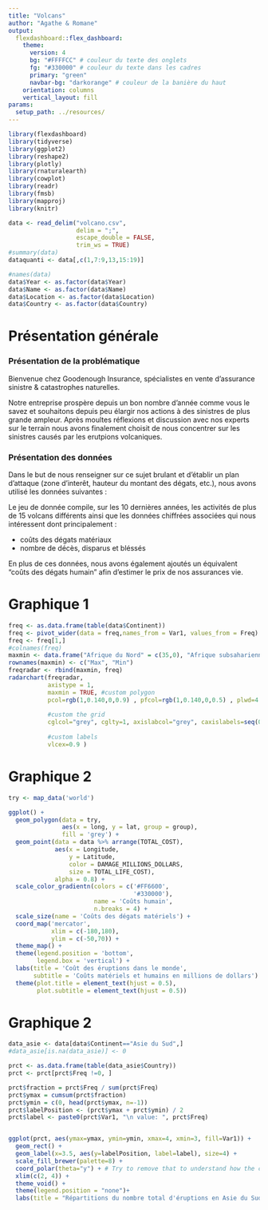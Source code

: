 ```yaml
---
title: "Volcans"
author: "Agathe & Romane"
output: 
  flexdashboard::flex_dashboard:
    theme:
      version: 4
      bg: "#FFFFCC" # couleur du texte des onglets
      fg: "#330000" # couleur du texte dans les cadres
      primary: "green"
      navbar-bg: "darkorange" # couleur de la banière du haut
    orientation: columns
    vertical_layout: fill
params:
  setup_path: ../resources/
---
```


<style>                     
.navbar {
background-color:#FFFFCC;
border-color:#FFFFCC;
}
.navbar-brand {
color:black!important;
}


</style>   


```r
library(flexdashboard)
library(tidyverse)
library(ggplot2)
library(reshape2)
library(plotly)
library(rnaturalearth)
library(cowplot)
library(readr)
library(fmsb)
library(mapproj)
library(knitr)
```

```r
data <- read_delim("volcano.csv",
                   delim = ";", 
                   escape_double = FALSE,
                   trim_ws = TRUE)
#summary(data)
dataquanti <- data[,c(1,7:9,13,15:19)]

#names(data)
data$Year <- as.factor(data$Year)
data$Name <- as.factor(data$Name)
data$Location <- as.factor(data$Location)
data$Country <- as.factor(data$Country)
```


Présentation générale
=======================================================================

### Présentation de la problématique

Bienvenue chez Goodenough Insurance, spécialistes en vente d'assurance sinistre & catastrophes naturelles.

Notre entreprise prospère depuis un bon nombre d'année comme vous le savez et souhaitons depuis peu élargir nos actions à des sinistres de plus grande ampleur. Après moultes réflexions et discussion avec nos experts sur le terrain nous avons finalement choisit de nous concentrer sur les sinistres causés par les erutpions volcaniques.

### Présentation des données

Dans le but de nous renseigner sur ce sujet brulant et d'établir un plan d'attaque (zone d'interêt, hauteur du montant des dégats, etc.), nous avons utilisé les données suivantes :

Le jeu de donnée compile, sur les 10 dernières années, les activités de plus de 15 volcans différents ainsi que les données chiffrées associées qui nous intéressent dont principalement :

 - coûts des dégats matériaux
 - nombre de décès, disparus et bléssés
 
En plus de ces données, nous avons également ajoutés un équivalent "coûts des dégats humain" afin d'estimer le prix de nos assurances vie.


Graphique 1
=======================================================================


```r
freq <- as.data.frame(table(data$Continent))
freq <- pivot_wider(data = freq,names_from = Var1, values_from = Freq)
freq <- freq[1,]
#colnames(freq)
maxmin <- data.frame("Afrique du Nord" = c(35,0), "Afrique subsaharienne" = c(35,0), "Amerique du Nord" = c(35,0), "Amerique latine" = c(35,0), "Asie de l'Est" = c(35,0), "Asie du Sud" = c(35,0), "Europe" = c(35,0),check.names=FALSE)
rownames(maxmin) <- c("Max", "Min")
freqradar <- rbind(maxmin, freq)
radarchart(freqradar,
           axistype = 1,
           maxmin = TRUE, #custom polygon
           pcol=rgb(1,0.140,0,0.9) , pfcol=rgb(1,0.140,0,0.5) , plwd=4 , plty=1,
           
           #custom the grid
           cglcol="grey", cglty=1, axislabcol="grey", caxislabels=seq(0,35,7), cglwd=1, title = "Nombre d'éruptions par continents de 2010 à 2018",
           
           #custom labels
           vlcex=0.9 )
```

Graphique 2
=======================================================================

```r
try <- map_data('world')

ggplot() +
  geom_polygon(data = try,
               aes(x = long, y = lat, group = group),
               fill = 'grey') +
  geom_point(data = data %>% arrange(TOTAL_COST),
             aes(x = Longitude,
                 y = Latitude,
                 color = DAMAGE_MILLIONS_DOLLARS,
                 size = TOTAL_LIFE_COST),
             alpha = 0.8) +
  scale_color_gradientn(colors = c('#FF6600',
                                   '#330000'),
                        name = 'Coûts humain',
                        n.breaks = 4) +
  scale_size(name = 'Coûts des dégats matériels') +
  coord_map('mercator',
            xlim = c(-180,180),
            ylim = c(-50,70)) +
  theme_map() +
  theme(legend.position = 'bottom',
        legend.box = 'vertical') +
  labs(title = 'Coût des éruptions dans le monde',
       subtitle = 'Coûts matériels et humains en millions de dollars') +
  theme(plot.title = element_text(hjust = 0.5),
        plot.subtitle = element_text(hjust = 0.5))
```

Graphique 2
=======================================================================

```r
data_asie <- data[data$Continent=="Asie du Sud",]
#data_asie[is.na(data_asie)] <- 0

prct <- as.data.frame(table(data_asie$Country))
prct <- prct[prct$Freq !=0, ]

prct$fraction = prct$Freq / sum(prct$Freq)
prct$ymax = cumsum(prct$fraction)
prct$ymin = c(0, head(prct$ymax, n=-1))
prct$labelPosition <- (prct$ymax + prct$ymin) / 2
prct$label <- paste0(prct$Var1, "\n value: ", prct$Freq)


ggplot(prct, aes(ymax=ymax, ymin=ymin, xmax=4, xmin=3, fill=Var1)) +
  geom_rect() +
  geom_label(x=3.5, aes(y=labelPosition, label=label), size=4) +
  scale_fill_brewer(palette=8) +
  coord_polar(theta="y") + # Try to remove that to understand how the chart is built initially
  xlim(c(2, 4)) +
  theme_void() +
  theme(legend.position = "none")+
  labs(title = "Répartitions du nombre total d'éruptions en Asie du Sud", subtitle = " de 2010 à 2018")
```


